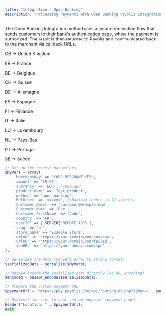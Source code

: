 ```yaml
---
title: "Integration - Open Banking"
description: "Processing Payments with Open Banking Payblis Integration"
---
```


The Open Banking Integration method uses a secure redirection flow that sends customers to their bank’s authentication page, where the payment is authorized. The result is then returned to Payblis and communicated back to the merchant via callback URLs.

<AccordionGroup>
    <Accordion title="Available country">
GB → United Kingdom
      
FR → France

BE → Belgique

CH → Suisse

DE → Allemagne

ES → Espagne

FI → Finlande

IT → Italie

LU → Luxembourg

NL → Pays-Bas

PT → Portugal

SE → Suède
  </Accordion>
</AccordionGroup>

```php PHP Implementation
// Set up the request parameters
$MyVars = array(
    'MerchantKey' => 'YOUR_MERCHANT_KEY',
    'amount' => '19.99',
    'currency' => 'EUR', //EUR,GBP
    'product_name' => 'Test product',
    'method' => 'open_banking',
    'RefOrder' => 'xxxxxx', //Maximum length is 12 symbols
    'Customer_Email' => 'customer@example.com',
    'Customer_Name' => 'Doe',
    'Customer_FirstName' => 'John',
    'country' => 'FR',
    'userIP' => $_SERVER['REMOTE_ADDR'],
    'lang' => 'en',
    'store_name' => 'Example Store',
    'urlOK' => 'https://your-domain.com/success',
    'urlKO' => 'https://your-domain.com/failed',
    'ipnURL' => 'https://your-domain.com/ipn'
);

// Serialize the data (convert array to string format)
$serializedData = serialize($MyVars);

// Base64 encode the serialized data directly (no URL encoding)
$encoded = base64_encode($serializedData);

// Prepare the custom payment URL
$paymentUrl = "https://pay.payblis.com/api/routing-ob.php?token=" . $encoded;

// Redirect the user to your custom endpoint (payment page)
header("Location: " . $paymentUrl);
exit;
```